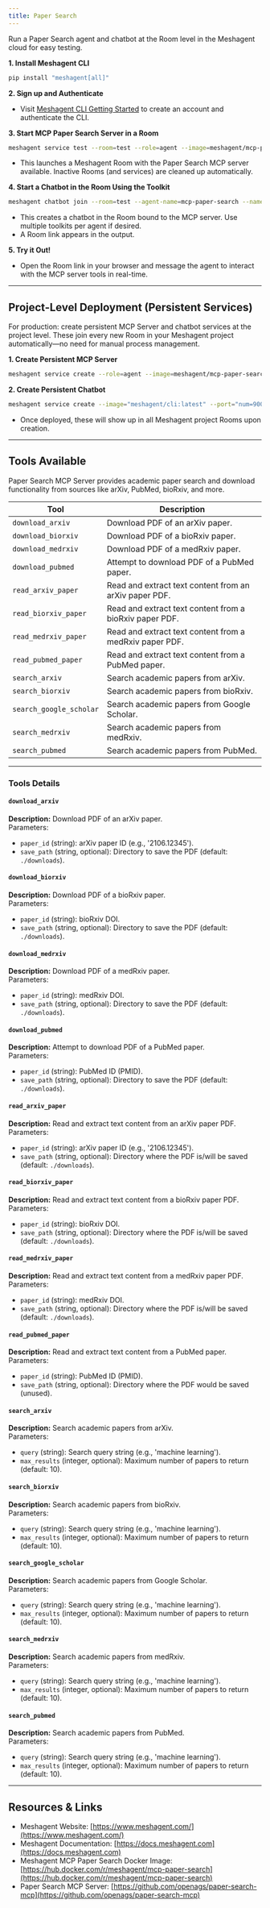 ```yaml
---
title: Paper Search
---
```



Run a Paper Search agent and chatbot at the Room level in the Meshagent cloud for easy testing.

**1. Install Meshagent CLI**
```bash
pip install "meshagent[all]"
```

**2. Sign up and Authenticate**
- Visit [Meshagent CLI Getting Started](https://docs.meshagent.com/cli/getting_started) to create an account and authenticate the CLI.

**3. Start MCP Paper Search Server in a Room**
```bash
meshagent service test --room=test --role=agent --image=meshagent/mcp-paper-search:latest --env MESHAGENT_PORT=8001 --port="num=8001 path=/webhook liveness=/ type=meshagent.callable" --name=mcp-paper-search-service-test
```
- This launches a Meshagent Room with the Paper Search MCP server available. Inactive Rooms (and services) are cleaned up automatically.

**4. Start a Chatbot in the Room Using the Toolkit**
```bash
meshagent chatbot join --room=test --agent-name=mcp-paper-search --name=mcp-paper-search --toolkit=mcp-paper-search
```
- This creates a chatbot in the Room bound to the MCP server. Use multiple toolkits per agent if desired.
- A Room link appears in the output.

**5. Try it Out!**
- Open the Room link in your browser and message the agent to interact with the MCP server tools in real-time.

---

## Project-Level Deployment (Persistent Services)

For production: create persistent MCP Server and chatbot services at the project level. These join every new Room in your Meshagent project automatically—no need for manual process management.

**1. Create Persistent MCP Server**
```bash
meshagent service create --role=agent --image=meshagent/mcp-paper-search:latest --env MESHAGENT_PORT=8001 --port="num=8001 path=/webhook liveness=/ type=meshagent.callable" --name=mcp-paper-search-service
```
**2. Create Persistent Chatbot**
```bash
meshagent service create --image="meshagent/cli:latest" --port="num=9001 path=/agent liveness=/ type=meshagent.callable participant_name=mcp-paper-search-chatbot" --env="MESHAGENT_PORT=9001" --name="mcp-paper-search-chatbot-service" --command="meshagent chatbot service --agent-name=mcp-paper-search-chatbot --toolkit=mcp-paper-search"
```
- Once deployed, these will show up in all Meshagent project Rooms upon creation.

---

## Tools Available

Paper Search MCP Server provides academic paper search and download functionality from sources like arXiv, PubMed, bioRxiv, and more.

| Tool | Description |
|------|-------------|
| `download_arxiv`            | Download PDF of an arXiv paper. |
| `download_biorxiv`          | Download PDF of a bioRxiv paper. |
| `download_medrxiv`          | Download PDF of a medRxiv paper. |
| `download_pubmed`           | Attempt to download PDF of a PubMed paper. |
| `read_arxiv_paper`          | Read and extract text content from an arXiv paper PDF. |
| `read_biorxiv_paper`        | Read and extract text content from a bioRxiv paper PDF. |
| `read_medrxiv_paper`        | Read and extract text content from a medRxiv paper PDF. |
| `read_pubmed_paper`         | Read and extract text content from a PubMed paper. |
| `search_arxiv`              | Search academic papers from arXiv. |
| `search_biorxiv`            | Search academic papers from bioRxiv. |
| `search_google_scholar`     | Search academic papers from Google Scholar. |
| `search_medrxiv`            | Search academic papers from medRxiv. |
| `search_pubmed`             | Search academic papers from PubMed. |

---

### Tools Details

#### `download_arxiv`
**Description:** Download PDF of an arXiv paper.  
Parameters:  
- `paper_id` (string): arXiv paper ID (e.g., '2106.12345').  
- `save_path` (string, optional): Directory to save the PDF (default: `./downloads`).

#### `download_biorxiv`
**Description:** Download PDF of a bioRxiv paper.  
Parameters:  
- `paper_id` (string): bioRxiv DOI.  
- `save_path` (string, optional): Directory to save the PDF (default: `./downloads`).

#### `download_medrxiv`
**Description:** Download PDF of a medRxiv paper.  
Parameters:  
- `paper_id` (string): medRxiv DOI.  
- `save_path` (string, optional): Directory to save the PDF (default: `./downloads`).

#### `download_pubmed`
**Description:** Attempt to download PDF of a PubMed paper.  
Parameters:  
- `paper_id` (string): PubMed ID (PMID).  
- `save_path` (string, optional): Directory to save the PDF (default: `./downloads`).

#### `read_arxiv_paper`
**Description:** Read and extract text content from an arXiv paper PDF.  
Parameters:  
- `paper_id` (string): arXiv paper ID (e.g., '2106.12345').  
- `save_path` (string, optional): Directory where the PDF is/will be saved (default: `./downloads`).

#### `read_biorxiv_paper`
**Description:** Read and extract text content from a bioRxiv paper PDF.  
Parameters:  
- `paper_id` (string): bioRxiv DOI.  
- `save_path` (string, optional): Directory where the PDF is/will be saved (default: `./downloads`).

#### `read_medrxiv_paper`
**Description:** Read and extract text content from a medRxiv paper PDF.  
Parameters:  
- `paper_id` (string): medRxiv DOI.  
- `save_path` (string, optional): Directory where the PDF is/will be saved (default: `./downloads`).

#### `read_pubmed_paper`
**Description:** Read and extract text content from a PubMed paper.  
Parameters:  
- `paper_id` (string): PubMed ID (PMID).  
- `save_path` (string, optional): Directory where the PDF would be saved (unused).

#### `search_arxiv`
**Description:** Search academic papers from arXiv.  
Parameters:  
- `query` (string): Search query string (e.g., 'machine learning').  
- `max_results` (integer, optional): Maximum number of papers to return (default: 10).

#### `search_biorxiv`
**Description:** Search academic papers from bioRxiv.  
Parameters:  
- `query` (string): Search query string (e.g., 'machine learning').  
- `max_results` (integer, optional): Maximum number of papers to return (default: 10).

#### `search_google_scholar`
**Description:** Search academic papers from Google Scholar.  
Parameters:  
- `query` (string): Search query string (e.g., 'machine learning').  
- `max_results` (integer, optional): Maximum number of papers to return (default: 10).

#### `search_medrxiv`
**Description:** Search academic papers from medRxiv.  
Parameters:  
- `query` (string): Search query string (e.g., 'machine learning').  
- `max_results` (integer, optional): Maximum number of papers to return (default: 10).

#### `search_pubmed`
**Description:** Search academic papers from PubMed.  
Parameters:  
- `query` (string): Search query string (e.g., 'machine learning').  
- `max_results` (integer, optional): Maximum number of papers to return (default: 10).

---

## Resources & Links

- Meshagent Website: [https://www.meshagent.com/](https://www.meshagent.com/)
- Meshagent Documentation: [https://docs.meshagent.com](https://docs.meshagent.com)
- Meshagent MCP Paper Search Docker Image: [https://hub.docker.com/r/meshagent/mcp-paper-search](https://hub.docker.com/r/meshagent/mcp-paper-search)
- Paper Search MCP Server: [https://github.com/openags/paper-search-mcp](https://github.com/openags/paper-search-mcp)